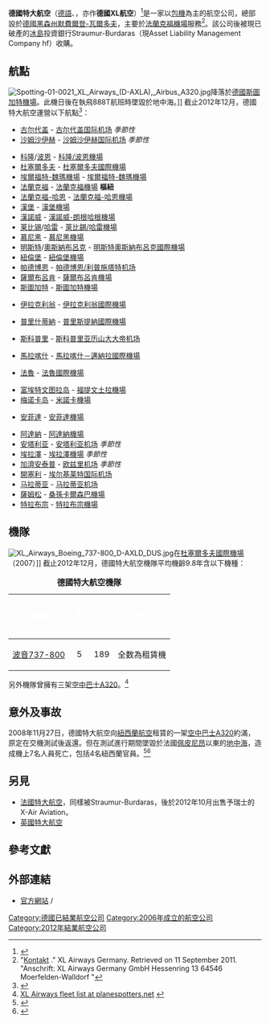 {{Otheruses|other=其他條目說明|特大航空}}
{{noteTA
|G1=Aero
|1=zh-hans:空中客车; zh-hant:空中巴士; 
|2=zh-hans:古尔代盖; zh-hant:洪加達;
|3=zh-hans:埃尔福特; zh-hant:艾福特;
|4=zh-hans:萨尔布吕肯; zh-hant:薩爾布魯根;
|5=zh-hans:斯科普里; zh-tw:史高比耶; zh-hk:斯科普里;
|6=zh-hans:梅诺卡岛; zh-hant:米諾卡;
|7=zh-hans:梅诺卡; zh-hant:米諾卡;
|8=zh-hans:富埃特文图拉岛; zh-tw:福特彎圖拉島; zh-hk:福提文土拉; zh-mo:福提文土拉;
|9=zh-hans:富埃特文图拉; zh-tw:福特彎圖拉; zh-hk:福提文土拉; zh-mo:福提文土拉;
|10=zh-hans:马拉蒂亚; zh-hant:馬拉特雅;
|11=zh-hans:薩姆松; zh-hant:桑姆松; zh-hk:桑孫; zh-mo:桑孫;
}}

{{Infobox Airline 
|airline= 德國特大航空 <br> XL Airways Germany
|logo=Logo XL Airways Germany.svg
|logo_size=180
|fleet_size=5
|destinations=
|IATA=G1
|ICAO=GXL
|callsign=STARDUST
|parent= Asset Liability Management Company hf
|company_slogan=
|founded=2006
|ceased=2012
|headquarters= {{DEU}} [[默費爾登-瓦爾多夫|默費爾登-瓦爾多夫]]
|key_people=Bertolt Flick ([[首席执行官|首席执行官]])
|hubs={{DEU}} [[法蘭克福機場|法蘭克福機場]]
|focus_cities={{DEU}} [[漢諾威-朗根哈根機場|漢諾威機場]]
|frequent_flyer=
|lounge=
|alliance=
|website={{url|http://www.xlairways.de/}}
}}

'''德國特大航空'''（[[德語|德語]]、{{lang-en|'''XL Airways Germany GmbH'''}}，亦作'''德國XL航空'''）<ref>{{Cite web |url=http://www.ch-aviation.ch/portal/airline.php?cha=XLG |title=存档副本 |accessdate=2015-01-22 |archive-date=2012-12-29 |archive-url=https://web.archive.org/web/20121229152728/http://www.ch-aviation.ch/portal/airline.php?cha=XLG |dead-url=no }}</ref>是一家以[[包機|包機]]為主的航空公司，總部設於[[德國|德國]][[黑森州|黑森州]][[默費爾登-瓦爾多夫|默費爾登-瓦爾多夫]]，主要於[[法蘭克福機場|法蘭克福機場]]服務<ref>"[http://www.xlairways.de/kontakt.html Kontakt] {{Wayback|url=http://www.xlairways.de/kontakt.html |date=20130105004143 }}." XL Airways Germany. Retrieved on 11 September 2011. "Anschrift: XL Airways Germany GmbH Hessenring 13 64546 Moerfelden-Walldorf "{{dead link|date=September 2013}}</ref>。該公司後被現已破產的[[冰島|冰島]]投資銀行Straumur-Burdaras（現Asset Liability Management Company hf）收購。

== 航點 ==
[[File:Spotting-01-0021_XL_Airways_(D-AXLA),_Airbus_A320.jpg|thumb]]降落於[[德國|德國]][[斯圖加特機場|斯圖加特機場]]。此機日後在執飛888T航班時墜毀於地中海。]]
截止2012年12月，德國特大航空運營以下航點<ref>{{cite web |url=http://www.sunexpress.com/xq-tr/en/booking/route-network.jsp |title=存档副本 |accessdate=2012-12-05 |archive-date=2012-02-27 |archive-url=https://web.archive.org/web/20120227060643/http://www.sunexpress.com/xq-tr/en/booking/route-network.jsp |dead-url=no }}</ref>：

{{flag|Egypt}}
*[[古尔代盖|古尔代盖]] - [[古尔代盖国际机场|古尔代盖国际机场]] ''季節性''
*[[沙姆沙伊赫|沙姆沙伊赫]] - [[沙姆沙伊赫国际机场|沙姆沙伊赫国际机场]] ''季節性''
{{flag|Germany}}
*[[科隆|科隆]]/[[波恩|波恩]] - [[科隆/波恩機場|科隆/波恩機場]]
*[[杜塞爾多夫|杜塞爾多夫]] - [[杜塞爾多夫國際機場|杜塞爾多夫國際機場]]
*[[埃爾福特-魏瑪機場|埃爾福特-魏瑪機場]] - [[埃爾福特-魏瑪機場|埃爾福特-魏瑪機場]]
*[[法蘭克福|法蘭克福]] - [[法蘭克福機場|法蘭克福機場]] '''樞紐'''
*[[哈恩|法蘭克福-哈恩]] - [[法蘭克福-哈恩機場|法蘭克福-哈恩機場]]
*[[漢堡|漢堡]] - [[漢堡機場|漢堡機場]]
*[[漢諾威|漢諾威]] - [[漢諾威-朗根哈根機場|漢諾威-朗根哈根機場]]
*[[莱比锡|莱比锡]]/[[哈雷_(德国)|哈雷]] - [[萊比錫/哈雷機場|萊比錫/哈雷機場]]
*[[慕尼黑|慕尼黑]] - [[慕尼黑機場|慕尼黑機場]]
*[[明斯特|明斯特]]/[[奧斯納布呂克|奧斯納布呂克]] - [[明斯特奧斯納布呂克國際機場|明斯特奧斯納布呂克國際機場]]
*[[紐倫堡|紐倫堡]] - [[紐倫堡機場|紐倫堡機場]]
*[[帕德博恩|帕德博恩]] - [[帕德博恩/利普施塔特机场|帕德博恩/利普施塔特机场]]
*[[薩爾布呂肯|薩爾布呂肯]] - [[薩爾布呂肯機場|薩爾布呂肯機場]]
*[[斯圖加特|斯圖加特]] - [[斯圖加特機場|斯圖加特機場]]
{{Flag|Greece}}
*[[伊拉克利翁|伊拉克利翁]] - [[伊拉克利翁國際機場|伊拉克利翁國際機場]]
{{flag|Kosovo}}
*[[普里什蒂納|普里什蒂納]] - [[普里斯提納國際機場|普里斯提納國際機場]]
{{flag|Macedonia}}
*[[斯科普里|斯科普里]] - [[斯科普里亚历山大大帝机场|斯科普里亚历山大大帝机场]]
{{flag|Morocco}}
*[[馬拉喀什|馬拉喀什]] - [[馬拉喀什－邁納拉國際機場|馬拉喀什－邁納拉國際機場]]
{{flag|Portugal}}
*[[法魯|法魯]] - [[法魯國際機場|法魯國際機場]]
{{flag|Spain}}
*[[富埃特文图拉岛|富埃特文图拉岛]] - [[福提文土拉機場|福提文土拉機場]]
*[[梅诺卡岛|梅诺卡岛]] - [[米諾卡機場|米諾卡機場]] 
{{flag|Tunisia}}
*[[安菲達|安菲達]] - [[安菲達機場|安菲達機場]]
{{flag|Turkey}}
*[[阿達納|阿達納]] - [[阿達納機場|阿達納機場]]
*[[安塔利亚|安塔利亚]] - [[安塔利亚机场|安塔利亚机场]] ''季節性''
*[[埃拉澤|埃拉澤]] - [[埃拉澤機場|埃拉澤機場]] ''季節性''
*[[加濟安泰普|加濟安泰普]] - [[欧兹里机场|欧兹里机场]] ''季節性''
*[[開塞利|開塞利]] - [[埃尔基莱特国际机场|埃尔基莱特国际机场]]
*[[马拉蒂亚|马拉蒂亚]] - [[马拉蒂亚机场|马拉蒂亚机场]]
*[[薩姆松|薩姆松]] - [[桑孫卡爾森巴機場|桑孫卡爾森巴機場]]
*[[特拉布宗|特拉布宗]] - [[特拉布宗機場|特拉布宗機場]]

== 機隊 ==
[[File:XL_Airways_Boeing_737-800_D-AXLD_DUS.jpg|thumb]]在[[杜塞爾多夫國際機場|杜塞爾多夫國際機場]]（2007）]]
截止2012年12月，德國特大航空機隊平均機齡9.8年含以下機種：
<center>
{| class="toccolours" border="1" cellpadding="3" style="border-collapse:collapse"
|+ '''德國特大航空機隊'''
|- bgcolor=darkblue
!<span style="color:white;">機種
!style="width:25px;"|<span style="color:white;">數量
!<span style="color:white;">乘客
!<span style="color:white;">備註
|-
|[[波音737-800|波音737-800]]
|align="center"|5
|align="center"|189
|align="center"|全数為租賃機
|}
</center>

另外機隊曾擁有三架[[空中巴士A320|空中巴士A320]]。<ref>[http://www.planespotters.net/Airline/XL-Airways-Germany XL Airways fleet list at planespotters.net] {{Wayback|url=http://www.planespotters.net/Airline/XL-Airways-Germany |date=20100310195903 }}</ref>

== 意外及事故 ==
{{main|德國特大航空888T號班機空難}}
2008年11月27日，德國特大航空向[[紐西蘭航空|紐西蘭航空]]租賃的一架[[空中巴士A320|空中巴士A320]]約滿，原定在交機測試後返還。但在測試進行期間墜毀於法國[[佩皮尼昂|佩皮尼昂]]以東的[[地中海|地中海]]，造成機上7名人員死亡，包括4名紐西蘭官員。<ref>{{cite web|url=http://www.nzherald.co.nz/nz/news/article.cfm?c_id=1&objectid=10545449|title=At least two dead after Air NZ owned plane crashes in France|publisher=[[紐西蘭先驅報|紐西蘭先驅報]]|date=28 November 2008}}{{dead link|date=September 2013}}</ref><ref>{{cite news|url=http://www.newstalkzb.co.nz/newsdetail1.asp?storyID=148655|title=Air NZ plane crashes in Mediterranean|publisher=[[Newstalk_ZB|Newstalk ZB]]|date=28 November 2008}}{{dead link|date=September 2013}}</ref>

== 另見 ==
* [[法國特大航空|法國特大航空]]，同樣被Straumur-Burdaras，後於2012年10月出售予瑞士的X-Air Aviation。
* [[英國特大航空|英國特大航空]]

== 參考文獻 ==
{{reflist}}

== 外部連結 ==
{{commons category|XL Airways Germany}}
{{Portal|航空}}
*[https://web.archive.org/web/20150216071416/http://www.xlairways.de/ 官方網站] {{de icon}}/{{nl icon}}

<!--{{德國航空公司}}-->

[[Category:德國已結業航空公司|Category:德國已結業航空公司]]
[[Category:2006年成立的航空公司|Category:2006年成立的航空公司]]
[[Category:2012年結業航空公司|Category:2012年結業航空公司]]